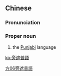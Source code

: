 {{also|旁遮普语}}
==Chinese==
{{zh-forms|s=旁遮普语|type=31}}

===Pronunciation===
{{zh-pron
|m=Pángzhēpǔyǔ
|cat=pn
}}

===Proper noun===
{{zh-proper noun}}

# the [[Punjabi]] language

[[Category:zh:Languages|方06旁遮普語]]

[[ko:旁遮普語]]